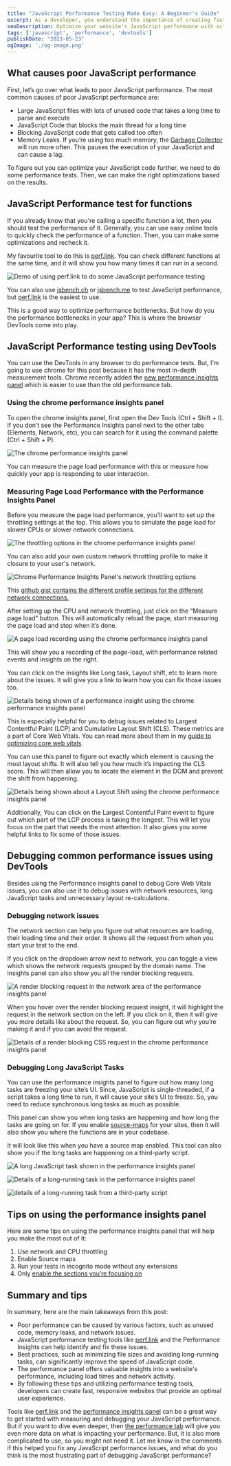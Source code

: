 ```yaml
---
title: "JavaScript Performance Testing Made Easy: A Beginner's Guide"
excerpt: As a developer, you understand the importance of creating fast, responsive websites. But, identifying and fixing performance issues can be a challenging task. In this post, I'll give you a beginner-friendly introduction to JavaScript performance testing. After this, you should be able to start debugging JavaScript performance issues on your own.
seoDescription: Optimize your website's JavaScript performance with actionable tips and tools. Learn how to use DevTools, Performance Insights panel, and performance testing techniques to debug common issues and measure page load performance. Improve user experience and speed with this comprehensive guide.
tags: ['javascript', 'performance', 'devtools']
publishDate: "2023-05-23"
ogImage: './og-image.png'
---
```

What causes poor JavaScript performance
---------------------------------------

First, let’s go over what leads to poor JavaScript performance. The most common causes of poor JavaScript performance are:

*   Large JavaScript files with lots of unused code that takes a long time to parse and execute
*   JavaScript Code that blocks the main thread for a long time
*   Blocking JavaScript code that gets called too often
*   Memory Leaks. If you’re using too much memory, the [Garbage Collector](https://developer.mozilla.org/en-US/docs/Web/JavaScript/Memory_management#garbage_collection) will run more often. This pauses the execution of your JavaScript and can cause a lag.

To figure out you can optimize your JavaScript code further, we need to do some performance tests. Then, we can make the right optimizations based on the results.

JavaScript Performance test for functions
-----------------------------------------

If you already know that you're calling a specific function a lot, then you should test the performance of it. Generally, you can use easy online tools to quickly check the performance of a function. Then, you can make some optimizations and recheck it.

My favourite tool to do this is [perf.link](https://perf.link/). You can check different functions at the same time, and it will show you how many times it can run in a second.

![Demo of using perf.link to do some JavaScript performance testing](./perf-link-screenshot.webp)

You can also use [jsbench.ch](http://jsben.ch/) or [jsbench.me](https://jsbench.me/) to test JavaScript performance, but [perf.link](http://perf.link/) is the easiest to use.

This is a good way to optimize performance bottlenecks. But how do you the performance bottlenecks in your app? This is where the browser DevTools come into play.

JavaScript Performance testing using DevTools
---------------------------------------------

You can use the DevTools in any browser to do performance tests. But, I’m going to use chrome for this post because it has the most in-depth measurement tools. Chrome recently added the [new performance insights panel](https://developer.chrome.com/docs/devtools/performance-insights/) which is easier to use than the old performance tab.

### Using the chrome performance insights panel

To open the chrome insights panel, first open the Dev Tools (Ctrl + Shift + I). If you don’t see the Performance Insights panel next to the other tabs (Elements, Network, etc), you can search for it using the command palette (Ctrl + Shift + P).

![The chrome performance insights panel](./perf-insights-panel.webp)

You can measure the page load performance with this or measure how quickly your app is responding to user interaction.

### Measuring Page Load Performance with the Performance Insights Panel

Before you measure the page load performance, you'll want to set up the throttling settings at the top. This allows you to simulate the page load for slower CPUs or slower network connections.

![The throttling options in the chrome performance insights panel](./throttling.webp)

You can also add your own custom network throttling profile to make it closure to your user's network.

![Chrome Performance Insights Panel's network throttling options](./network-throttling.webp)

This [github gist contains the different profile settings for the different network connections.](https://gist.github.com/theodorosploumis/fd4086ee58369b68aea6b0782dc96a2e)

After setting up the CPU and network throttling, just click on the “Measure page load” button. This will automatically reload the page, start measuring the page load and stop when it’s done.

![A page load recording using the chrome performance insights panel](./insights-recording.webp)

This will show you a recording of the page-load, with performance related events and insights on the right.

You can click on the insights like Long task, Layout shift, etc to learn more about the issues. It will give you a link to learn how you can fix those issues too.


![Details being shown of a performance insight using the chrome performance insights panel](./insight-details.webp)

This is especially helpful for you to debug issues related to Largest Contentful Paint (LCP) and Cumulative Layout Shift (CLS). These metrics are a part of Core Web Vitals. You can read more about them in my [guide to optimizing core web vitals](https://nirjan.dev/blog/how-to-improve-core-web-vitals-a-complete-guide-for-developers).

You can use this panel to figure out exactly which element is causing the most layout shifts. It will also tell you how much it’s impacting the CLS score. This will then allow you to locate the element in the DOM and prevent the shift from happening.

![Details being shown about a Layout Shift using the chrome performance insights panel](./perf-details.webp)

Additionally, You can click on the Largest Contentful Paint event to figure out which part of the LCP process is taking the longest. This will let you focus on the part that needs the most attention. It also gives you some helpful links to fix some of those issues.

Debugging common performance issues using DevTools
--------------------------------------------------

Besides using the Performance insights panel to debug Core Web Vitals issues, you can also use it to debug issues with network resources, long JavaScript tasks and unnecessary layout re-calculations.

### Debugging network issues

The network section can help you figure out what resources are loading, their loading time and their order. It shows all the request from when you start your test to the end.

If you click on the dropdown arrow next to network, you can toggle a view which shows the network requests grouped by the domain name. The insights panel can also show you all the render blocking requests.

![A render blocking request in the network area of the performance insights panel](./requests.webp)

When you hover over the render blocking request insight, it will highlight the request in the network section on the left. If you click on it, then it will give you more details like about the request. So, you can figure out why you’re making it and if you can avoid the request.

![Details of a render blocking CSS request in the chrome performance insights panel](./request-details.webp)

### Debugging Long JavaScript Tasks

You can use the performance insights panel to figure out how many long tasks are freezing your site’s UI. Since, JavaScript is single-threaded, if a script takes a long time to run, it will cause your site’s UI to freeze. So, you need to reduce synchronous long tasks as much as possible.

This panel can show you when long tasks are happening and how long the tasks are going on for. If you enable [source-maps](https://web.dev/source-maps/) for your sites, then it will also show you where the functions are in your codebase.

It will look like this when you have a source map enabled. This tool can also show you if the long tasks are happening on a third-party script.

![A long JavaScript task shown in the performance insights panel](./long-task.webp)

![Details of a long-running task in the performance insights panel](./long-task-details.webp)

![details of a long-running task from a third-party script](./third-party-long-task.webp)

Tips on using the performance insights panel
--------------------------------------------

Here are some tips on using the performance insights panel that will help you make the most out of it:

1.  Use network and CPU throttling
2.  Enable Source maps
3.  Run your tests in incognito mode without any extensions
4.  Only [enable the sections you’re focusing on](https://developer.chrome.com/docs/devtools/performance-insights/#settings)

Summary and tips
----------------

In summary, here are the main takeaways from this post:

*   Poor performance can be caused by various factors, such as unused code, memory leaks, and network issues.
*   JavaScript performance testing tools like [perf.link](https://perf.link) and the Performance Insights can help identify and fix these issues.
*   Best practices, such as minimizing file sizes and avoiding long-running tasks, can significantly improve the speed of JavaScript code.
*   The performance panel offers valuable insights into a website's performance, including load times and network activity.
*   By following these tips and utilizing performance testing tools, developers can create fast, responsive websites that provide an optimal user experience.

Tools like [perf.link](https://perf.link) and the [performance insights panel](https://developer.chrome.com/docs/devtools/performance-insights/) can be a great way to get started with measuring and debugging your JavaScript performance. But if you want to dive even deeper, then [the performance tab](https://www.thisdot.co/blog/performance-analysis-with-chrome-devtools) will give you even more data on what is impacting your performance. But, it is also more complicated to use, so you might not need it. Let me know in the comments if this helped you fix any JavaScript performance issues, and what do you think is the most frustrating part of debugging JavaScript performance?